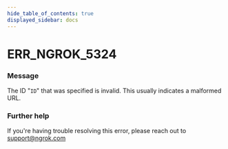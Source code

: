 ```yaml
---
hide_table_of_contents: true
displayed_sidebar: docs
---
```



# ERR_NGROK_5324

### Message
The ID "`ID`" that was specified is invalid. This usually indicates a malformed URL.

<ErrorDetails error='err_ngrok_5324' />


### Further help
If you're having trouble resolving this error, please reach out to [support@ngrok.com](mailto:support@ngrok.com?subject=Help%20with%20ERR_NGROK_5324)


